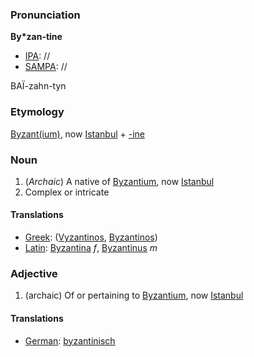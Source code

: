 ===Pronunciation===

'''By*zan-tine'''
*[[IPA]]: //
*[[SAMPA]]: //
BA&Iuml;-zahn-tyn
===Etymology===

[[Byzantium|Byzant(ium)]], now [[Istanbul]] + [[-ine]]
=== Noun ===

#(''Archaic'') A native of [[Byzantium]], now [[Istanbul]]
# Complex or intricate

====Translations====

*[[Greek]]: ([[Vyzantinos]], [[Byzantinos]])
*[[Latin]]: [[Byzantina]] ''f'', [[Byzantinus]] ''m''

===Adjective===
#(archaic) Of or pertaining to [[Byzantium]], now [[Istanbul]]

====Translations====

*[[German]]: [[byzantinisch]]